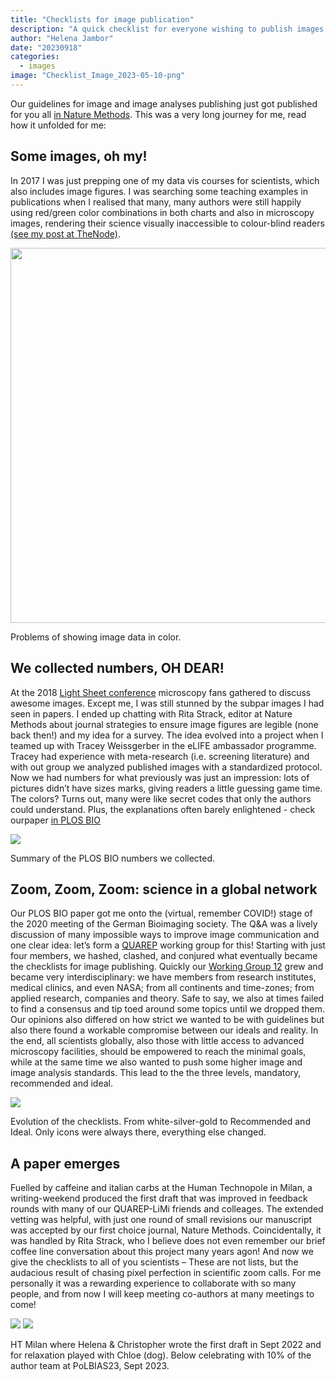 ```yaml
---
title: "Checklists for image publication"
description: "A quick checklist for everyone wishing to publish images and image analysis results - out today in Nature Methods"
author: "Helena Jambor"
date: "20230918"
categories:
  - images
image: "Checklist_Image_2023-05-10-png"
---
```

Our guidelines for image and image analyses publishing just got published for you all <a href="https://www.nature.com/articles/s41592-023-01987-9"> in Nature Methods</a>. This was a very long journey for me, read how it unfolded for me:

## Some images, oh my!
In 2017 I was just prepping one of my data vis courses for scientists, which also includes image figures. I was searching some teaching examples in publications when I realised that many, many authors were still happily using red/green color combinations in both charts and also in microscopy images, rendering their science visually inaccessible to colour-blind readers <a href="https://thenode.biologists.com/color-blind-audiences/photo/">(see my post at TheNode)</a>. 

:::{#fig-red-green}
![](Colors.png){width=600}

Problems of showing image data in color.
::: 

## We collected numbers, OH DEAR!
At the 2018 <a href=https://meetings.embo.org/event/18-lsm>Light Sheet conference</a> microscopy fans gathered to discuss awesome images. Except me, I was still stunned by the subpar images I had seen in papers. I ended up chatting with Rita Strack, editor at Nature Methods about journal strategies to ensure image figures are legible (none back then!) and my idea for a survey. The idea evolved into a project when I teamed up with Tracey Weissgerber in the eLIFE ambassador programme. Tracey had experience with meta-research (i.e.  screening literature) and with out group we analyzed published images with a standardized protocol. Now we had numbers for what previously was just an impression: lots of pictures didn't have sizes marks, giving readers a little guessing game time. The colors? Turns out, many were like secret codes that only the authors could understand. Plus, the explanations often barely enlightened - check ourpaper <a href ="https://journals.plos.org/plosbiology/article?id=10.1371/journal.pbio.3001161">in PLOS BIO</a>


::: {#fig-plos}
![](Summary.png)

Summary of the PLOS BIO numbers we collected. 
::: 

## Zoom, Zoom, Zoom: science in a global network
Our PLOS BIO paper got me onto the (virtual, remember COVID!) stage of the 2020 meeting of the German Bioimaging society. The Q&A was a lively discussion of many impossible ways to improve image communication and one clear idea: let's form a <a href="https://quarep.org/">QUAREP</a> working group for this! Starting with just four members, we hashed, clashed, and conjured what eventually became the checklists for image publishing. Quickly our <a href="https://quarep.org/working-groups/wg-12-image-visualization-and-analysis/">Working Group 12</a> grew and became very interdisciplinary: we have members from research institutes, medical clinics, and even NASA; from all continents and time-zones; from applied research, companies and  theory. Safe to say, we also at times failed to find a consensus and tip toed around some topics until we dropped them. Our opinions also differed on how strict we wanted to be with guidelines but also there found a workable compromise between our ideals and reality. In the end, all scientists globally, also those with little access to advanced microscopy facilities, should be empowered to reach the minimal goals, while at the same time we also wanted to push some higher image and image analysis standards. This lead to the the three levels, mandatory, recommended and ideal. 

::: {#fig-evolution}
![](checklistEvolution.png)

Evolution of the checklists. From white-silver-gold to Recommended and Ideal. Only icons were always there, everything else changed. 
:::


## A paper emerges
Fuelled by caffeine and italian carbs at the Human Technopole in Milan, a writing-weekend produced the first draft that was improved in feedback rounds with many of our QUAREP-LiMi friends and colleages. The extended vetting was helpful, with just one round of small revisions our manuscript was accepted by our first choice journal, Nature Methods. Coincidentally, it was handled by Rita Strack, who I believe does not even remember our brief coffee line conversation about this project many years agon! And now we give the checklists to all of you scientists – These are not lists, but the audacious result of chasing pixel perfection in scientific zoom calls. For me personally it was a rewarding experience to collaborate with so many people, and from now I will keep meeting co-authors at many meetings to come! 

::: {#fig-meeting}
![](HTBesuch2.jpg)
![](IMG_2346.jpeg)

HT Milan where Helena & Christopher wrote the first draft in Sept 2022 and for relaxation played with Chloe (dog). Below celebrating with 10% of the author team at PoLBIAS23, Sept 2023.
:::
